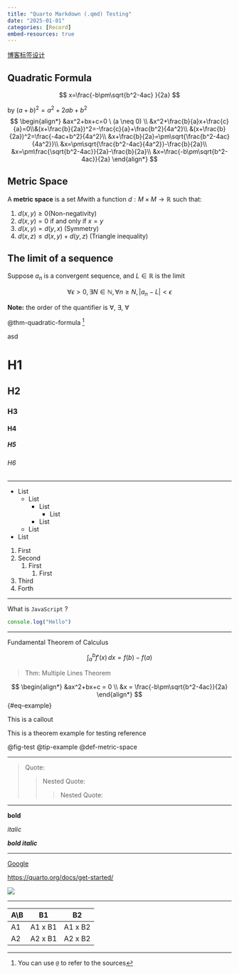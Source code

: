 ```yaml
---
title: "Quarto Markdown (.qmd) Testing"
date: "2025-01-01"
categories: [Record]
embed-resources: true
---
```


<!-- [哲学](pdfs/哲学.pdf)
![](pdfs/哲学.pdf){width=100% height=800}

[typst](pdfs/typ.pdf)
![](pdfs/typ.pdf){width=100% height=800}

[Note Taking](pdfs/Note%20Taking.pdf)
![](pdfs/Note%20Taking.pdf){width=100% height=800} -->


<!-- [发现社会](./pdfs/发现社会.pdf)[^1] -->

[博客标签设计](Blog-Post-Tags.qmd)

::: {#thm-quadratic-formula}
## Quadratic Formula
$$
x=\frac{-b\pm\sqrt{b^2-4ac} }{2a} 
$$
:::



::: {.proof}
by $(a+b)^2=a^2+2ab+b^2$
$$
\begin{align*}
&ax^2+bx+c=0 \ (a \neq 0) \\
&x^2+\frac{b}{a}x+\frac{c}{a}=0\\&(x+\frac{b}{2a})^2=-\frac{c}{a}+\frac{b^2}{4a^2}\\
&(x+\frac{b}{2a})^2=\frac{-4ac+b^2}{4a^2}\\
&x+\frac{b}{2a}=\pm\sqrt{\frac{b^2-4ac}{4a^2}}\\
&x=\pm\sqrt{\frac{b^2-4ac}{4a^2}}-\frac{b}{2a}\\
&x=\pm\frac{\sqrt{b^2-4ac}}{2a}-\frac{b}{2a}\\
&x=\frac{-b\pm\sqrt{b^2-4ac}}{2a}
\end{align*}
$$
:::

::: {#def-metric-space}

## Metric Space

A **metric space** is a set $M$with a function $d: M \times M \to \mathbb{R}$ such that:

1. $d(x, y) \geq 0$(Non-negativity)
2. $d(x, y) = 0$ if and only if $x = y$
3. $d(x, y) = d(y, x)$ (Symmetry)
4. $d(x, z) \leq d(x, y) + d(y, z)$ (Triangle inequality)
:::

::: {#def-seq-limit}

## The limit of a sequence

Suppose $a_n$ is a convergent sequence, and $L \in \mathbb{R}$ is the limit

$$
\forall \epsilon > 0,
\exists N \in \mathbb{N},
\forall n \geq N,
|a_n-L| \lt \epsilon
$$
:::

**Note:** the order of the quantifier is $\forall$, $\exists$, $\forall$

@thm-quadratic-formula [^2]

asd

# H1

## H2

### H3

#### H4

##### H5

###### H6

------------------------------------------------------------------------

- List
  - List
    - List
      - List
    - List
  - List
- List

1.  First
2.  Second
    1.  First
        1.  First
3.  Third
4.  Forth

---

What is `JavaScript` ?

``` js
console.log("Hello")
```

---

Fundamental Theorem of Calculus

$$
\int_a^b f'(x) \, dx = f(b) - f(a)
$$

> Thm: Multiple Lines Theorem

$$
\begin{align*}
&ax^2+bx+c = 0 \\ 
&x = \frac{-b\pm\sqrt{b^2-4ac}}{2a}
\end{align*}
$$ {#eq-example}

::: {#tip-example .callout-tip}
This is a callout
:::

::: {#thm-example}
This is a theorem example for testing reference
:::

@fig-test
@tip-example
@def-metric-space

---

> Quote:
>
> > Nested Quote:
> >
> > > Nested Quote:

---

**bold**

*italic*

***bold italic***

---

[Google](https://www.google.com)

<https://quarto.org/docs/get-started/>

![](<images/Quarto Markdown (.qmd) Testing/image.png>){#fig-test}

---

| A\\B | B1      | B2      |
|------|---------|---------|
| A1   | A1 x B1 | A1 x B2 |
| A2   | A2 x B1 | A2 x B2 |


<!-- <iframe width="560" height="315" src="https://www.youtube.com/embed/x3tPr3nkzqQ?si=H1kkfb5Gs9X394uc" title="YouTube video player" frameborder="0" allow="accelerometer; autoplay; clipboard-write; encrypted-media; gyroscope; picture-in-picture; web-share" referrerpolicy="strict-origin-when-cross-origin" allowfullscreen></iframe> -->

[^1]: You can embed `pdf` into your document
[^2]: You can use `@` to refer to the sources